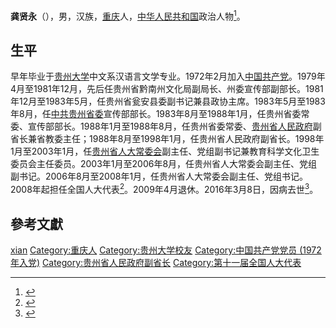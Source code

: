 '''龚贤永'''（{{bd|1942年|2月|2016年|3月8日}}），男，汉族，[[重庆|重庆]]人，[[中华人民共和国|中华人民共和国]]政治人物<ref>{{cite web|author=新华网|title=第十一届全国人大代表|url=http://news.xinhuanet.com/ziliao/2008-03/03/content_7708230.htm?node=36628|publisher=新华网|accessdate=2014-01-07|archive-date=2014-01-10|archive-url=https://web.archive.org/web/20140110211415/http://news.xinhuanet.com/ziliao/2008-03/03/content_7708230.htm?node=36628|dead-url=no}}</ref>。

== 生平 ==
早年毕业于[[贵州大学|贵州大学]]中文系汉语言文学专业。1972年2月加入[[中国共产党|中国共产党]]。1979年4月至1981年12月，先后任贵州省黔南州文化局副局长、州委宣传部副部长。1981年12月至1983年5月，任贵州省瓮安县委副书记兼县政协主席。1983年5月至1983年8月，任[[中共贵州省委|中共贵州省委]]宣传部部长。1983年8月至1988年1月，任贵州省委常委、宣传部部长。1988年1月至1988年8月，任贵州省委常委、[[贵州省人民政府|贵州省人民政府]]副省长兼省教委主任；1988年8月至1998年1月，任贵州省人民政府副省长。1998年1月至2003年1月，任[[贵州省人大常委会|贵州省人大常委会]]副主任、党组副书记兼教育科学文化卫生委员会主任委员。2003年1月至2006年8月，任贵州省人大常委会副主任、党组副书记。2006年8月至2008年1月，任贵州省人大常委会副主任、党组书记。2008年起担任全国人大代表<ref>{{cite news|title=全国人大代表信息-龚贤永|url=http://210.82.31.1:8084/delegate/viewDelegate.action?dbid=112322|accessdate=2013-04-05|newspaper=全国人大网|archive-url=https://web.archive.org/web/20140523230213/http://www.npc.gov.cn/delegate/viewDelegate.action?dbid=112322|archive-date=2014-05-23|dead-url=yes}}</ref>。2009年4月退休。2016年3月8日，因病去世<ref>{{cite news|title=龚贤永同志逝世|url=http://cpc.people.com.cn/n1/2016/0311/c87393-28192307.html|accessdate=2016-03-18|agency=人民网|archive-date=2016-03-27|archive-url=https://web.archive.org/web/20160327164854/http://cpc.people.com.cn/n1/2016/0311/c87393-28192307.html|dead-url=no}}</ref>。

== 參考文獻 ==
{{reflist}}

{{Authority control}}
{{DEFAULTSORT:gong xianyong}}
[[Category:龚姓|xian]]
[[Category:重庆人|Category:重庆人]]
[[Category:贵州大学校友|Category:贵州大学校友]]
[[Category:中国共产党党员_(1972年入党)|Category:中国共产党党员 (1972年入党)]]
[[Category:贵州省人民政府副省长|Category:贵州省人民政府副省长]]
[[Category:第十一届全国人大代表|Category:第十一届全国人大代表]]
